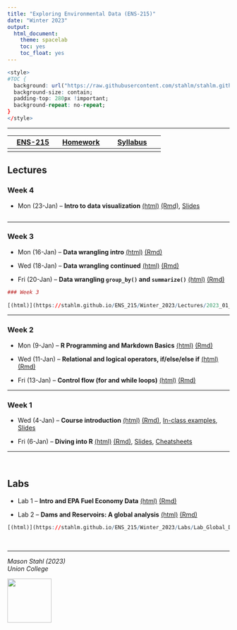 ```yaml
---
title: "Exploring Environmental Data (ENS-215)"
date: "Winter 2023"
output:
  html_document:
    theme: spacelab
    toc: yes
    toc_float: yes
---
```




```r
<style>
#TOC {
  background: url("https://raw.githubusercontent.com/stahlm/stahlm.github.io/master/ENS_215/Winter_2023/Images/logo_ens_215.png");
  background-size: contain;
  padding-top: 280px !important;
  background-repeat: no-repeat;
}
</style>
```



<!-- Global site tag (gtag.js) - Google Analytics -->
<script async src="https://www.googletagmanager.com/gtag/js?id=UA-137229217-1"></script>
<script>
  window.dataLayer = window.dataLayer || [];
  function gtag(){dataLayer.push(arguments);}
  gtag('js', new Date());

  gtag('config', 'UA-137229217-1');
</script>

***


| [ENS-215](https://stahlm.github.io/ENS_215/Winter_2023/Home.html)  | [Homework](https://stahlm.github.io/ENS_215/Winter_2023/HW.html)  | [Syllabus](https://stahlm.github.io/ENS_215/Winter_2023/Syllabus.html)  |
|:-------:|:------:|:--------:|
|      |     |        |       |

## Lectures 

### Week 4
+ Mon (23-Jan) -- **Intro to data visualization** [(html)](https://stahlm.github.io/ENS_215/Winter_2023/Lectures/2023_01_23_Intro_data_viz.html) [(Rmd)](https://raw.githubusercontent.com/stahlm/stahlm.github.io/master/ENS_215/Winter_2023/Lectures/2023_01_23_Intro_data_viz.Rmd), [Slides](https://stahlm.github.io/ENS_215/Winter_2023/Lectures/2023_01_23_slides.html) 

```r

```

***

### Week 3
+ Mon (16-Jan) -- **Data wrangling intro** [(html)](https://stahlm.github.io/ENS_215/Winter_2023/Lectures/2023_01_16_Data_manipulation.html) [(Rmd)](https://raw.githubusercontent.com/stahlm/stahlm.github.io/master/ENS_215/Winter_2023/Lectures/2023_01_16_Data_manipulation.Rmd)  

+ Wed (18-Jan) -- **Data wrangling continued** [(html)](https://stahlm.github.io/ENS_215/Winter_2023/Lectures/2023_01_18_Data_manipulation_cont.html) [(Rmd)](https://raw.githubusercontent.com/stahlm/stahlm.github.io/master/ENS_215/Winter_2023/Lectures/2023_01_18_Data_manipulation_cont.Rmd)  

+ Fri (20-Jan) -- **Data wrangling `group_by()` and `summarize()`** [(html)](https://stahlm.github.io/ENS_215/Winter_2023/Lectures/2023_01_20.html) [(Rmd)](https://raw.githubusercontent.com/stahlm/stahlm.github.io/master/ENS_215/Winter_2023/Lectures/2023_01_20.Rmd)  
  
```r
### Week 3
 
[(html)](https://stahlm.github.io/ENS_215/Winter_2023/Lectures/2023_01_16_Data_manipulation.html) [(Rmd)](https://raw.githubusercontent.com/stahlm/stahlm.github.io/master/ENS_215/Winter_2023/Lectures/2023_01_16_Data_manipulation.Rmd)  
```

***  


### Week 2
+ Mon (9-Jan) -- **R Programming and Markdown Basics** 
[(html)](https://stahlm.github.io/ENS_215/Winter_2023/Lectures/2023_01_09_R_basics.html) [(Rmd)](https://raw.githubusercontent.com/stahlm/stahlm.github.io/master/ENS_215/Winter_2023/Lectures/2023_01_09_R_basics.Rmd)  

+ Wed (11-Jan) -- **Relational and logical operators, if/else/else if** 
[(html)](https://stahlm.github.io/ENS_215/Winter_2023/Lectures/2023_01_11_R_basics_cont.html) [(Rmd)](https://raw.githubusercontent.com/stahlm/stahlm.github.io/master/ENS_215/Winter_2023/Lectures/2023_01_11_R_basics_cont.Rmd)  

+ Fri (13-Jan) -- **Control flow (for and while loops)** 
[(html)](https://stahlm.github.io/ENS_215/Winter_2023/Lectures/2023_01_13_R_basic_loops.html) [(Rmd)](https://raw.githubusercontent.com/stahlm/stahlm.github.io/master/ENS_215/Winter_2023/Lectures/2023_01_13_R_basic_loops.Rmd)  




*** 
 
### Week 1
+ Wed (4-Jan) -- **Course introduction** 
[(html)](https://stahlm.github.io/ENS_215/Winter_2023/Lectures/2023_01_04_L1.html) [(Rmd)](https://raw.githubusercontent.com/stahlm/stahlm.github.io/master/ENS_215/Winter_2023/Lectures/2023_01_04_L1.Rmd), [In-class examples](https://stahlm.github.io/ENS_215/Winter_2023/Lectures/2023_01_04_examples.html), [Slides](https://stahlm.github.io/ENS_215/Winter_2023/Lectures/2023_01_04_Slides.html)  

+ Fri (6-Jan) -- **Diving into R** [(html)](https://stahlm.github.io/ENS_215/Winter_2023/Lectures/2023_01_06_L1_diving_in.html) [(Rmd)](https://raw.githubusercontent.com/stahlm/stahlm.github.io/master/ENS_215/Winter_2023/Lectures/2023_01_06_L1_diving_in.Rmd), [Slides](https://stahlm.github.io/ENS_215/Winter_2023/Lectures/2023_01_06_Slides.html), [Cheatsheets](https://stahlm.github.io/ENS_215/Resources/Cheatsheets_all.pdf)  



***
<br/>

## Labs
+ Lab 1 -- **Intro and EPA Fuel Economy Data** [(html)](https://stahlm.github.io/ENS_215/Winter_2023/Labs/Lab_EPA_Fuel_Economy.html) [(Rmd)](https://raw.githubusercontent.com/stahlm/stahlm.github.io/master/ENS_215/Winter_2023/Labs/Lab_EPA_Fuel_Economy.Rmd)  

+ Lab 2 -- **Dams and Reservoirs: A global analysis** [(html)](https://stahlm.github.io/ENS_215/Winter_2023/Labs/Lab_Global_Dams.html) [(Rmd)](https://raw.githubusercontent.com/stahlm/stahlm.github.io/master/ENS_215/Winter_2023/Labs/Lab_Global_Dams.Rmd)    

```r
[(html)](https://stahlm.github.io/ENS_215/Winter_2023/Labs/Lab_Global_Dams.html) [(Rmd)](https://raw.githubusercontent.com/stahlm/stahlm.github.io/master/ENS_215/Winter_2023/Labs/Lab_Global_Dams.Rmd)  
```


<br/> 

***

_Mason Stahl (2023)_  
_Union College_ 

![](C:/Users/stahlm/Documents/Teaching_UnionCollege/Environmental_Data_Analysis/stahlm.github.io/ENS_215/Winter_2023/Images/logo_ens_215.png){width=100px}
